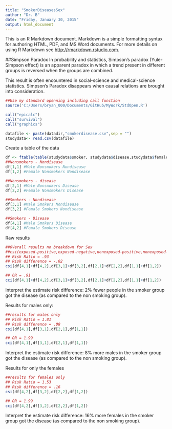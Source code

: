 ```yaml
---
title: "SmokerDiseasesSex"
author: "Dr. B"
date: "Friday, January 30, 2015"
output: html_document
---
```


This is an R Markdown document. Markdown is a simple formatting syntax for authoring HTML, PDF, and MS Word documents. For more details on using R Markdown see <http://rmarkdown.rstudio.com>.

##Simpson Paradox
In probability and statistics, Simpson's paradox (Yule-Simpson effect) is an apparent paradox in which a trend present in different groups is reversed when the groups are combined. 

This result is often encountered in social-science and medical-science statistics.  Simpson's Paradox disappears when causal relations are brought into consideration.  

```r
##Use my standard openning including call function
source('C:/Users/bryan_000/Documents/GitHub/MyWork/StdOpen.R')

call("epicalc")
call("survival")
call("graphics")

datafile <- paste(datadir,"smokerdisease.csv",sep = "")
studydata<- read.csv(datafile)
```

Create a table of the data
```r
df <- ftable(table(studydata$smoker, studydata$disease,studydata$female))
##Nonsmokers - Nondisease
df[1,1] #Male Nonsmokers Nondisease
df[1,2] #Female Nonsmokers Nondisease

##Nonsmokers - disease
df[2,1] #Male Nonsmokers Disease
df[2,2] #Female Nonsmokers Disease

##Smokers - Nondisease
df[3,1] #Male Smokers Nondisease
df[3,2] #Female Smokers Nondisease

##Smokers - Disease
df[4,1] #Male Smokers Disease
df[4,2] #Female Smokers Disease
```

Raw results
```r
##OVerall results no breakdown for Sex
##csi(exposed-positive,exposed-negative,nonexposed-positive,nonexposed-negative)
## Risk Ratio = .93
## Risk difference = -.02
csi(df[4,1]+df[4,2],df[3,1]+df[3,2],df[2,1]+df[2,2],df[1,1]+df[1,2])

## OR = .91
cci(df[4,1]+df[4,2],df[3,1]+df[3,2],df[2,1]+df[2,2],df[1,1]+df[1,2])
```

Interpret the estimate risk difference:  2% fewer people in the smoker group got the disease (as compared to the non smoking group).


Results for males only:
```r
##results for males only
## Risk Ratio = 1.81
## Risk difference = .08
csi(df[4,1],df[3,1],df[2,1],df[1,1])

## OR = 1.99
cci(df[4,1],df[3,1],df[2,1],df[1,1])
```

Interpret the estimate risk difference:  8% more males in the smoker group got the disease (as compared to the non smoking group).


Results for only the females
```r
##results for females only
## Risk Ratio = 1.53
## Risk difference = .16
csi(df[4,2],df[3,2],df[2,2],df[1,2])

## OR = 1.99
cci(df[4,2],df[3,2],df[2,2],df[1,2])
```

Interpret the estimate risk difference:  16% more females in the smoker group got the disease (as compared to the non smoking group).
